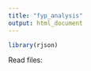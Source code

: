```yaml
---
title: "fyp_analysis"
output: html_document
---
```

```r
library(rjson)
```

Read files:
```r

```

